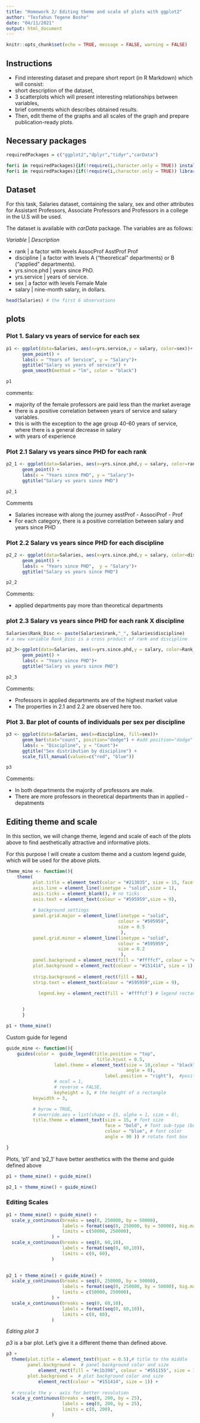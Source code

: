 ---
title: "Homework 2/ Editing theme and scale of plots with ggplot2"
author: "Tesfahun Tegene Boshe"
date: "04/11/2021"
output: html_document
---

```{r setup, include=FALSE}
knitr::opts_chunk$set(echo = TRUE, message = FALSE, warning = FALSE)
```

## Instructions

* Find interesting dataset and prepare short report (in R Markdown) which will consist:
- short description of the dataset,
- 3 scatterplots which will present interesting relationships between variables,
- brief comments which describes obtained results.
- Then, edit theme of the graphs and all scales of the graph and prepare publication-ready plots.

## Necessary packages

```{r}

requiredPackages = c("ggplot2","dplyr","tidyr","carData")

for(i in requiredPackages){if(!require(i,character.only = TRUE)) install.packages(i)}
for(i in requiredPackages){if(!require(i,character.only = TRUE)) library(i,character.only = TRUE)}

```

## Dataset

For this task, Salaries dataset, containing the salary, sex and other attributes for Assistant Professors, Associate Professors and Professors in a college in the U.S  will be used. 

The dataset is available with *carData* package. 
The variables are as follows:

*Variable*      | *Description*

* rank          | a factor with levels AssocProf AsstProf Prof
* discipline    | a factor with levels A (“theoretical” departments) or B (“applied” departments).
* yrs.since.phd | years since PhD.
* yrs.service   | years of service.
* sex           | a factor with levels Female Male
* salary        | nine-month salary, in dollars.

```{r}
head(Salaries) # the first 6 observations
```

## plots

### Plot 1. Salary vs years of service for each sex

```{r}
p1 <- ggplot(data=Salaries, aes(x=yrs.service,y = salary, color=sex))+
      geom_point() +
      labs(x = "Years of Service", y = "Salary")+
      ggtitle("Salary vs years of service") + 
      geom_smooth(method = "lm", color = "black")

p1
```

comments:

* majority of the female professors are paid less than the market average
* there is a positive correlation between years of service and salary variables. 
* this is with the exception to the age group 40-60 years of service, where there is a general decrease in salary
* with years of experience

### Plot 2.1 Salary vs years since PHD for each rank 

```{r}

p2_1 <- ggplot(data=Salaries, aes(x=yrs.since.phd,y = salary, color=rank))+
      geom_point() +
      labs(x = "Years since PHD", y = "Salary")+
      ggtitle("Salary vs years since PHD")

p2_1
```


Comments

* Salaries increase with along the journey asstProf - AssociProf - Prof
* For each category, there is a positive correlation between salary and years since PHD

### Plot 2.2 Salary vs years since PHD for each discipline

```{r}

p2_2 <- ggplot(data=Salaries, aes(x=yrs.since.phd,y = salary, color=discipline))+
      geom_point() +
      labs(x = "Years since PHD",  y = "Salary")+
      ggtitle("Salary vs years since PHD")

p2_2
```

Comments:

* applied departments pay more than theoretical departments

### plot 2.3 Salary vs years since PHD for each rank X discipline

```{r}
Salaries$Rank_Disc <- paste(Salaries$rank,"_", Salaries$discipline) 
# a new variable Rank_Disc is a cross product of rank and discipline

p2_3<-ggplot(data=Salaries, aes(x=yrs.since.phd,y = salary, color=Rank_Disc))+
      geom_point() +
      labs(x = "Years since PHD")+
      ggtitle("Salary vs years since PHD")

p2_3

```

Comments:

* Professors in applied departments are of the highest market value
* The properties in 2.1 and 2.2 are observed here too. 


### Plot 3. Bar plot of counts of individuals per sex per discipline

```{r}
p3 <- ggplot(data=Salaries, aes(x=discipline, fill=sex))+
      geom_bar(stat="count", position="dodge") + #add position="dodge" to geom_bar to have the groups next to each other
      labs(x = "Discipline", y = "Count")+
      ggtitle("Sex distribution by discipline") +
      scale_fill_manual(values=c("red", "blue")) 

p3
```

Comments:

* In both departments the majority of professors are male. 
* There are more professors in theoretical departments than in applied - depatments

## Editing theme and scale

In this section, we will change theme, legend and scale of each of the plots above to find aesthetically attractive and informative plots. 

For this purpose I will create a custom theme and a custom legend guide, which will be used for the above plots. 

```{r}

theme_mine <- function(){ 
    theme(
          plot.title = element_text(color = "#213035", size = 15, face = 'plain', hjust = 0.5),
          axis.line = element_line(linetype = "solid",size = 1),
          axis.ticks = element_blank(), # no ticks
          axis.text = element_text(colour = "#595959",size = 9),
          
          # background settings
          panel.grid.major = element_line(linetype = "solid",
                                          colour = "#595959",
                                          size = 0.5
                                           ),
          panel.grid.minor = element_line(linetype = "solid",
                                          colour = "#595959",
                                          size = 0.2
                                           ),
          panel.background = element_rect(fill = "#ffffcf", colour = "#551155", size = 1), #panel background
          plot.background = element_rect(colour = "#151414", size = 1), # plot background
          
          strip.background = element_rect(fill = NA),
          strip.text = element_text(colour = "#595959",size = 9),
	
	        legend.key = element_rect(fill = '#ffffcf') # legend rectangle same color as the panel


      )
      }
```


```{r}

p1 + theme_mine()
```

Custom guide for legend

```{r}

guide_mine <- function(){ 
    guides(color =  guide_legend(title.position = "top",
                                  title.hjust = 0.5,
				  label.theme = element_text(size = 10,colour = "black",
				                             angle = 0),
                                     label.position = "right"),  #position relative to the label icon
				  # ncol = 1,
				  # reverse = FALSE,
				  keyheight = 3, # the height of a rectangle
          keywidth = 3,

          # byrow = TRUE,
          # override.aes = list(shape = 15, alpha = 1, size = 8),
          title.theme = element_text(size = 15, # font size
                                     face = "bold", # font sub-type (bold)
                                     colour = "blue", # font color
                                     angle = 90 )) # rotate font box

}
```


Plots, 'p1' and 'p2_1' have better aesthetics with the theme and guide defined above

```{r}

p1 + theme_mine() + guide_mine()
```

```{r}
p2_1 + theme_mine() + guide_mine()
```

### Editing Scales


```{r}

p1 + theme_mine() + guide_mine() +
  scale_y_continuous(breaks = seq(0, 250000, by = 50000),
                     labels = format(seq(0, 250000, by = 50000), big.mark = ","),
                     limits = c(50000, 250000),
                 ) +
  scale_x_continuous(breaks = seq(0, 60,10),
                     labels = format(seq(0, 60,10)),
                     limits = c(0, 60),
                 )
   
```

```{r}
p2_1 + theme_mine() + guide_mine() +
  scale_y_continuous(breaks = seq(0, 250000, by = 50000),
                     labels = format(seq(0, 250000, by = 50000), big.mark = ","),
                     limits = c(50000, 250000),
                 ) +
  scale_x_continuous(breaks = seq(0, 60,10),
                     labels = format(seq(0, 60,10)),
                     limits = c(0, 60),
                 )
```


*Editing plot 3*

*p3* is a bar plot. Let's give it a different theme than defined above. 
```{r}

p3 + 
  theme(plot.title = element_text(hjust = 0.5),# title to the middle
        panel.background =  # panel background color and size
            element_rect(fill = "#c1b398", colour = "#551155", size = 1),
        plot.background =  # plot background color and size
            element_rect(colour = "#151414", size = 1)) + 
  
  # rescale the y - axis for better resolution
  scale_y_continuous(breaks = seq(0, 200, by = 25),
                     labels = seq(0, 200, by = 25),
                     limits = c(0, 200),
                 )
```

                                 
                                 